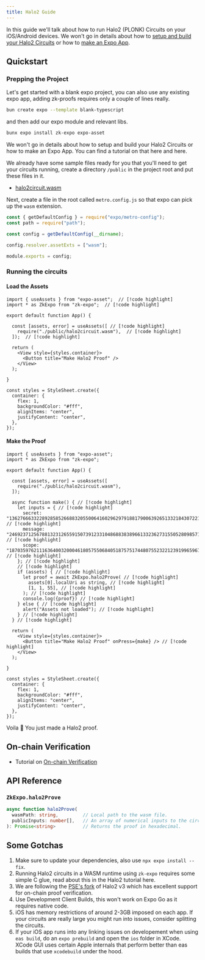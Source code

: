 ```yaml
---
title: Halo2 Guide
---
```



In this guide we'll talk about how to run Halo2 (PLONK) Circuits on your iOS/Android devices.
We won't go in details about how to [setup and build your Halo2 Circuits](/tutorials/halo2) or how to [make an Expo App](https://docs.expo.dev/tutorials/create-your-first-app/).

## Quickstart

### Prepping the Project

Let's get started with a blank expo project, you can also use any existing expo app, adding zk-proofs requires only a couple of lines really.
```bash
bun create expo --template blank-typescript
```

and then add our expo module and relevant libs.
```bash
bunx expo install zk-expo expo-asset
```

We won't go in details about how to setup and build your Halo2 Circuits or how to make an Expo App. You can find a tutorial on that here and here.

We already have some sample files ready for you that you'll need to get your circuits running, create a directory `/public` in the project root and put these files in it.
- [halo2circuit.wasm](/)

Next, create a file in the root called `metro.config.js` so that expo can pick up the `wasm` extension.

```js {6} title="metro.config.js"
const { getDefaultConfig } = require("expo/metro-config");
const path = require("path");

const config = getDefaultConfig(__dirname);

config.resolver.assetExts = ["wasm"];

module.exports = config;
```


### Running the circuits

<Steps>

<Step>

#### Load the Assets

```tsx {1-2,6-8} title="App.tsx"
import { useAssets } from "expo-asset";  // [!code highlight]
import * as ZkExpo from "zk-expo";  // [!code highlight]

export default function App() {

  const [assets, error] = useAssets([ // [!code highlight]
    require("./public/halo2circuit.wasm"),  // [!code highlight]
  ]);  // [!code highlight]

  return (
    <View style={styles.container}>
      <Button title="Make Halo2 Proof" />
    </View>
  );

}

const styles = StyleSheet.create({
  container: {
    flex: 1,
    backgroundColor: "#fff",
    alignItems: "center",
    justifyContent: "center",
  },
});
```

</Step>

<Step>

#### Make the Proof

```tsx {10-29, 33} title="App.tsx"
import { useAssets } from "expo-asset";
import * as ZkExpo from "zk-expo";

export default function App() {

  const [assets, error] = useAssets([
    require("./public/halo2circuit.wasm"),
  ]);

  async function make() { // [!code highlight]
    let inputs = { // [!code highlight]
      secret: "1362766633228928585266883205500641602962979188179006392651332184307221268928", // [!code highlight]
      message: "246923712567881323126559150739123310486883838966133236273155052809857112023", // [!code highlight]
      scope: "187035976211163640032000461805755068405187575174480755232212391996596767257", // [!code highlight]
    }; // [!code highlight]
    // [!code highlight]
    if (assets) { // [!code highlight]
      let proof = await ZkExpo.halo2Prove( // [!code highlight]
        assets[0].localUri as string, // [!code highlight]
        [1, 1, 55], // [!code highlight]
      ); // [!code highlight]
      console.log({proof}) // [!code highlight]
    } else { // [!code highlight]
      alert("Assets not loaded"); // [!code highlight]
    } // [!code highlight]
  } // [!code highlight]

  return (
    <View style={styles.container}>
      <Button title="Make Halo2 Proof" onPress={make} /> // [!code highlight]
    </View>
  );

}

const styles = StyleSheet.create({
  container: {
    flex: 1,
    backgroundColor: "#fff",
    alignItems: "center",
    justifyContent: "center",
  },
});
```

Voila 🥳 You just made a Halo2 proof.

</Step>

</Steps>

## On-chain Verification

- Tutorial on [On-chain Verification](/tutorials/on-chain-verification)

## API Reference

### `ZkExpo.halo2Prove`

```ts
async function halo2Prove(
  wasmPath: string,         // Local path to the wasm file.
  publicInputs: number[],   // An array of numerical inputs to the circuit.
): Promise<string>          // Returns the proof in hexadecimal.
```

## Some Gotchas
1. Make sure to update your dependencies, also use `npx expo install --fix`.
1. Running Halo2 circuits in a WASM runtime using `zk-expo` requires some simple C glue, read about this in the Halo2 tutorial here.
2. We are following the [PSE's fork](https://github.com/privacy-scaling-explorations/halo2) of Halo2 v3 which has excellent support for on-chain proof verification.
3. Use Development Client Builds, this won't work on Expo Go as it requires native code.
4. iOS has memory restrictions of around 2-3GB imposed on each app. If your circuits are really large you might run into issues, consider splitting the circuits.
5. If your iOS app runs into any linking issues on developement when using `eas build`, do an `expo prebuild` and open the `ios` folder in XCode. XCode GUI uses certain Apple internals that perform better than eas builds that use `xcodebuild` under the hood.
